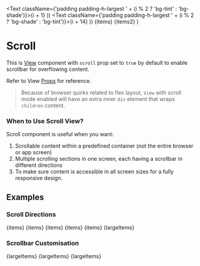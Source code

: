 
  <Text className={'padding padding-h-largest ' + (i % 2 ? 'bg-tint' : 'bg-shade')}>{i + 1}</Text>
))
  <Text className={'padding padding-h-largest ' + (i % 2 ? 'bg-shade' : 'bg-tint')}>{i + 14}</Text>
))
  <Row>
    <View>{items}</View>
    <View>{items2}</View>
  </Row>
)

# Scroll

<AssetCard className='float-right margin' component={Scroll} />

This is [View](/docs/ui/components/View) component with `scroll` prop set to `true` by default to enable scrollbar for overflowing content.

Refer to View [Props](/docs/ui/components/View#props) for reference.

> Because of browser quirks related to flex layout, `View` with scroll mode enabled will have an extra inner `div` element that wraps `children` content.

### When to Use Scroll View?

Scroll component is useful when you want:

1. Scrollable content within a predefined container (not the entire browser or app screen)
2. Multiple scrolling sections in one screen, each having a scrollbar in different directions
3. To make sure content is accessible in all screen sizes for a fully responsive design.

## Examples

### Scroll Directions

<CodeExample desc='Default - vertical scrollbar'>
  <Scroll className='border-primary'
          style={{borderWidth: 3, maxHeight: 150}}>
    {items}
  </Scroll>
</CodeExample>

<CodeExample desc='Row direction - horizontal scrollbar'>
  <Scroll row className='border-primary'
          style={{borderWidth: 3, maxWidth: 180}}>
    {items}
  </Scroll>
</CodeExample>

<CodeExample desc='Reversed order of items for row layout'>
  <Scroll reverse row className='border-primary'
          style={{borderWidth: 3, maxWidth: 180}}>
    {items}
  </Scroll>
</CodeExample>

<CodeExample desc='RTL - right to left scroll direction'>
  <Scroll rtl row className='border-primary'
          style={{borderWidth: 3, maxWidth: 180}}>
    {items}
  </Scroll>
</CodeExample>

<CodeExample desc='RTL - in column layout'>
  <Scroll rtl className='border-primary'
          style={{borderWidth: 3, maxHeight: 150}}>
    {items}
  </Scroll>
</CodeExample>

<CodeExample desc='Two scrollbars for content overflow in all directions'>
  <Scroll className='border-primary'
          style={{borderWidth: 3, maxWidth: 120, maxHeight: 150}}>
    {largeItems}
  </Scroll>
</CodeExample>

### Scrollbar Customisation

<CodeExample desc='Restrict scrollbar to layout direction'>
  <Scroll scrollAlongDirectionOnly className='border-primary'
          style={{borderWidth: 3, maxWidth: 120, maxHeight: 150}}>
    {largeItems}
  </Scroll>
</CodeExample>

<CodeExample desc='Left scrollbar for vertical layout with horizontal overflow'>
  <Scroll scrollReversed scrollAlongDirectionOnly
          className='border-primary'
          style={{borderWidth: 3, maxWidth: 120, maxHeight: 150}}>
    <Scroll row scrollAlongDirectionOnly>
      {largeItems}
    </Scroll>
  </Scroll>
</CodeExample>

<CodeExample desc='Right scrollbar in RTL direction'>
  <Scroll rtl scrollReversed scrollAlongDirectionOnly
          className='border-primary'
          style={{borderWidth: 3, maxWidth: 120, maxHeight: 150}}>
    <Scroll row scrollAlongDirectionOnly>
      {largeItems}
    </Scroll>
  </Scroll>
</CodeExample>
